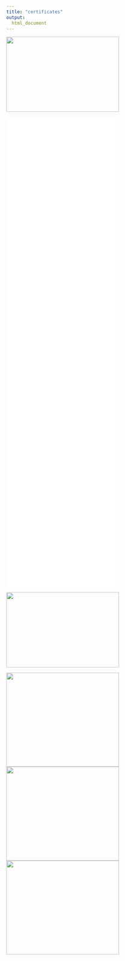 ```yaml
---
title: "certificates"
output: 
  html_document
---
```

<img src="Certificates/datacamp.png" width="300" height="200">

<embed src="Certificates/Rmarkdown.pdf" width="300" height="250" type='application/pdf'>

<embed src="Certificates/certificate (1).pdf" width="300" height="250" type='application/pdf'>

<embed src="Certificates/certificate.pdf" width="300" height="250" type='application/pdf'>

<embed src="Certificates/writingfunctionsR.pdf" width="300" height="250" type='application/pdf'>

<embed src="Certificates/machineLearningToolbox.pdf" width="300" height="250" type='application/pdf'>

<img src="Certificates/udacity.png" width="300" height="200">

<img src="Certificates/VCwithGit.png" width="300" height="250">
<img src="Certificates/linuxCLI.png" width="300" height="250">
<img src="Certificates/githubcol.png" width="300" height="250">